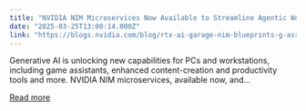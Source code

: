 ```yaml
---
title: "NVIDIA NIM Microservices Now Available to Streamline Agentic Workflows on RTX AI PCs and Workstations"
date: "2025-03-25T13:00:14.000Z"
link: "https://blogs.nvidia.com/blog/rtx-ai-garage-nim-blueprints-g-assist/"
---
```


Generative AI is unlocking new capabilities for PCs and workstations, including game assistants, enhanced content-creation and productivity tools and more. NVIDIA NIM microservices, available now, and...

[Read more](https://blogs.nvidia.com/blog/rtx-ai-garage-nim-blueprints-g-assist/)
